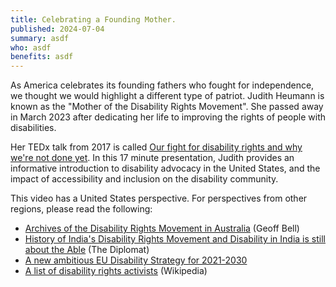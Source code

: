 ```yaml
---
title: Celebrating a Founding Mother.
published: 2024-07-04
summary: asdf
who: asdf
benefits: asdf
---
```



As America celebrates its founding fathers who fought for independence, we thought we would highlight a different type of patriot. Judith Heumann is known as the "Mother of the Disability Rights Movement". She passed away in March 2023 after dedicating her life to improving the rights of people with disabilities.

<ImageFigure src={judith} class="my-3 text-center w-100" imageClass="d-block mx-auto" alt="A picture of Judith Heumann from 2014." caption="Judith Heumann in 2014 (Wikipedia)."/>

Her TEDx talk from 2017 is called [Our fight for disability rights and why we're not done yet](https://www.ted.com/talks/judith_heumann_our_fight_for_disability_rights_and_why_we_re_not_done_yet). In this 17 minute presentation, Judith provides an informative introduction to disability advocacy in the United States, and the impact of accessibility and inclusion on the disability community. 

This video has a United States perspective. For perspectives from other regions, please read the following:
- [Archives of the Disability Rights Movement in Australia](https://blogs.unimelb.edu.au/librarycollections/2019/04/16/1810-2/) (Geoff Bell) 
- [History of India's Disability Rights Movement and Disability in India is still about the Able](https://thediplomat.com/2016/12/the-history-of-indias-disability-rights-movement/) (The Diplomat)
- [A new ambitious EU Disability Strategy for 2021-2030](https://www.europarl.europa.eu/news/en/headlines/society/20200604STO80506/a-new-ambitious-eu-disability-strategy-for-2021-2030)
- [A list of disability rights activists](https://en.wikipedia.org/wiki/List_of_disability_rights_activists) (Wikipedia) 
